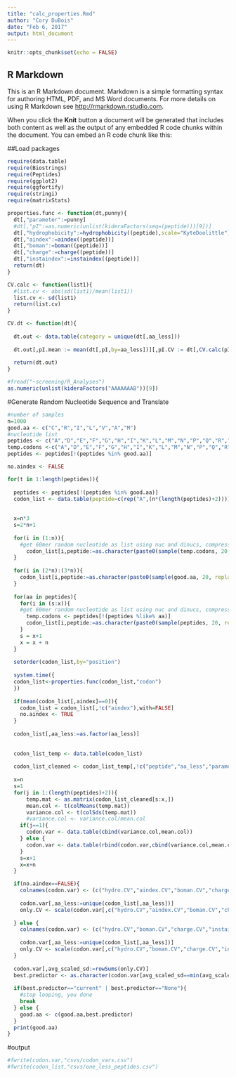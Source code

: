 ```yaml
---
title: "calc_properties.Rmd"
author: "Cory DuBois"
date: "Feb 6, 2017"
output: html_document
---
```


```r
knitr::opts_chunk$set(echo = FALSE)
```

## R Markdown

This is an R Markdown document. Markdown is a simple formatting syntax for authoring HTML, PDF, and MS Word documents. For more details on using R Markdown see <http://rmarkdown.rstudio.com>.

When you click the **Knit** button a document will be generated that includes both content as well as the output of any embedded R code chunks within the document. You can embed an R code chunk like this:

##Load packages
```r
require(data.table)
require(Biostrings)
require(Peptides)
require(ggplot2)
require(ggfortify)
require(stringi)
require(matrixStats)
```

```r
properties.func <- function(dt,punny){
  dt[,"parameter":=punny]
  #dt[,"pI":=as.numeric(unlist(kideraFactors(seq=(peptide)))[9])]
  dt[,"hydrophobicity":=hydrophobicity((peptide),scale="KyteDoolittle")]
  dt[,"aindex":=aindex((peptide))]
  dt[,"boman":=boman((peptide))]
  dt[,"charge":=charge((peptide))]
  dt[,"instaindex":=instaindex((peptide))]
  return(dt)
}
```

```r
CV.calc <- function(list1){
  #list.cv <- abs(sd(list1)/mean(list1))
  list.cv <- sd(list1)
  return(list.cv)
}
```

```r
CV.dt <- function(dt){
  
  dt.out <- data.table(category = unique(dt[,aa_less]))
  
  dt.out[,pI.mean := mean(dt[,pI,by=aa_less])][,pI.CV := dt[,CV.calc(pI),by=aa_less]][,hydro.mean := dt[,mean(hydrophobicity),by=aa_less]][, hydro.CV:= dt[,CV.calc(hydrophobicity),by=aa_less]][,aindex.mean := dt[,mean(aindex),by=aa_less]][, aindex.CV := dt[,CV.calc(aindex),by=aa_less]][,boman.mean := dt[,mean(boman),by=aa_less]][, boman.CV := dt[,CV.calc(boman),by=aa_less]][,charge.mean := dt[,mean(charge),by=aa_less]][, charge := dt[,CV.calc(charge),by=aa_less]][,instaindex.mean := dt[,mean(instaindex),by=aa_less]][, instaindex.CV := dt[,CV.calc(instaindex),by=aa_less]]
  
  return(dt.out)
}

```

```r
#fread("~screening/R_Analyses")
as.numeric(unlist(kideraFactors("AAAAAAAB"))[9])
```

#Generate Random Nucleotide Sequence and Translate
```r
#number of samples 
n=1000
good.aa <- c("C","R","I","L","V","A","M")
#nucleotide list
peptides <- c("A","D","E","F","G","H","I","K","L","M","N","P","Q","R","S","T","V","W","Y","C")
temp.codons <-c("A","D","E","F","G","H","I","K","L","M","N","P","Q","R","S","T","V","W","Y","C")
peptides <- peptides[!(peptides %in% good.aa)]

no.aindex <- FALSE

for(t in 1:length(peptides)){
  
  peptides <- peptides[!(peptides %in% good.aa)]
  codon_list <- data.table(peptide=c(rep("A",(n*(length(peptides)+2)))))
  
  
  x=n*3
  s=2*n+1
  
  for(i in (1:n)){
    #get 60mer random nucleotide as list using nuc and dinucs, compress lists, convert to proteins, append dt's
      codon_list[i,peptide:=as.character(paste0(sample(temp.codons, 20, replace = TRUE, prob = NULL),collapse=""))][i,aa_less:="None"][i,position:=i]
  }
  
  for(i in (2*n):(3*n)){
    codon_list[i,peptide:=as.character(paste0(sample(good.aa, 20, replace = TRUE, prob = NULL),collapse=""))][i,aa_less:="current"][i,position:=i]
  }
  
  for(aa in peptides){
    for(i in (s:x)){
    #get 60mer random nucleotide as list using nuc and dinucs, compress lists, convert to proteins, append dt's
      temp.codons <- peptides[!(peptides %like% aa)]
      codon_list[i,peptide:=as.character(paste0(sample(peptides, 20, replace = TRUE, prob = NULL),collapse=""))][i,aa_less:=aa][i,position:=i]
    }
    s = x+1
    x = x + n
  }
  
  setorder(codon_list,by="position")
  
  system.time({
  codon_list<-properties.func(codon_list,"codon")
  })
  
  if(mean(codon_list[,aindex]==0)){
    codon_list = codon_list[,!c("aindex"),with=FALSE]
    no.aindex <- TRUE
  }
  
  codon_list[,aa_less:=as.factor(aa_less)]
  
  
  codon_list_temp <- data.table(codon_list)
  
  codon_list_cleaned <- codon_list_temp[,!c("peptide","aa_less","parameter","position"),with=FALSE]
  
  x=n
  s=1
  for(j in 1:(length(peptides)+2)){
      temp.mat <- as.matrix(codon_list_cleaned[s:x,])
      mean.col <- t(colMeans(temp.mat))
      variance.col <- t(colSds(temp.mat))
      #variance.col <- variance.col/mean.col
    if(j==1){
      codon.var <- data.table(cbind(variance.col,mean.col))
    } else {
      codon.var <- data.table(rbind(codon.var,cbind(variance.col,mean.col)))
    }
    s=x+1
    x=x+n
  }

  if(no.aindex==FALSE){
    colnames(codon.var) <- (c("hydro.CV","aindex.CV","boman.CV","charge.CV","instaindex.CV","hydro.mean","aindex.mean","boman.mean","charge.mean","instaindex.mean"))
    
    codon.var[,aa_less:=unique(codon_list[,aa_less])]
    only.CV <- scale(codon.var[,c("hydro.CV","aindex.CV","boman.CV","charge.CV","instaindex.CV"),with=FALSE])
    
  } else {
    colnames(codon.var) <- (c("hydro.CV","boman.CV","charge.CV","instaindex.CV","hydro.mean","boman.mean","charge.mean","instaindex.mean"))
  
    codon.var[,aa_less:=unique(codon_list[,aa_less])]
    only.CV <- scale(codon.var[,c("hydro.CV","boman.CV","charge.CV","instaindex.CV"),with=FALSE])
  }
  
  codon.var[,avg_scaled_sd:=rowSums(only.CV)]
  best.predictor <- as.character(codon.var[avg_scaled_sd==min(avg_scaled_sd)][,aa_less])
  
  if(best.predictor=="current" | best.predictor=="None"){
    #stop looping, you done
    break
  } else {
    good.aa <- c(good.aa,best.predictor)
  }
  print(good.aa)
}

```

#output
```r
#fwrite(codon.var,"csvs/codon_vars.csv")
#fwrite(codon_list,"csvs/one_less_peptides.csv")
```



